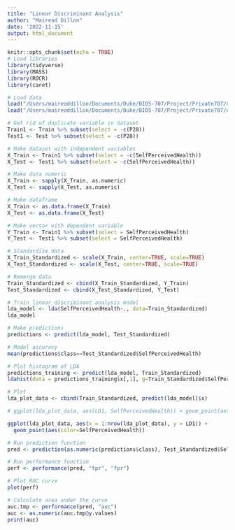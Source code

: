 ```yaml
---
title: "Linear Discriminant Analysis"
author: "Mairead Dillon"
date: '2022-11-15'
output: html_document
---
```


```r
knitr::opts_chunk$set(echo = TRUE)
# Load libraries
library(tidyverse)
library(MASS)
library(ROCR)
library(caret)

# Load data
load("/Users/maireaddillon/Documents/Duke/BIOS-707/Project/Private707/data/ModelDev_Train.RData")
load("/Users/maireaddillon/Documents/Duke/BIOS-707/Project/Private707/data/ModelDev_Test.RData")
```
   
   
```r
# Get rid of duplicate variable in dataset
Train1 <- Train %>% subset(select = -c(P28))
Test1 <- Test %>% subset(select = -c(P28))

# Make dataset with independent variables
X_Train <- Train1 %>% subset(select = -c(SelfPerceivedHealth))
X_Test <- Test1 %>% subset(select = -c(SelfPerceivedHealth))

# Make data numeric
X_Train <- sapply(X_Train, as.numeric)
X_Test <- sapply(X_Test, as.numeric)

# Make dataframe
X_Train <- as.data.frame(X_Train)
X_Test <- as.data.frame(X_Test)

# Make vector with dependent variable
Y_Train <- Train1 %>% subset(select = SelfPerceivedHealth)
Y_Test <- Test1 %>% subset(select = SelfPerceivedHealth)

# Standardize data
X_Train_Standardized <- scale(X_Train, center=TRUE, scale=TRUE)
X_Test_Standardized <- scale(X_Test, center=TRUE, scale=TRUE)

# Remerge data
Train_Standardized <- cbind(X_Train_Standardized, Y_Train)
Test_Standardized <- cbind(X_Test_Standardized, Y_Test)
```
   
    
```r
# Train linear discriminant analysis model
lda_model <- lda(SelfPerceivedHealth~., data=Train_Standardized)
lda_model

# Make predictions
predictions <- predict(lda_model, Test_Standardized)

# Model accuracy
mean(predictions$class==Test_Standardized$SelfPerceivedHealth)

# Plot histogram of LDA
predictions_training <- predict(lda_model, Train_Standardized)
ldahist(data = predictions_training$x[,1], g=Train_Standardized$SelfPerceivedHealth)

# Plot
lda_plot_data <- cbind(Train_Standardized, predict(lda_model)$x)

# ggplot(lda_plot_data, aes(LD1, SelfPerceivedHealth)) + geom_point(aes(color = SelfPerceivedHealth))

ggplot(lda_plot_data, aes(x = 1:nrow(lda_plot_data), y = LD1)) +
  geom_point(aes(color=SelfPerceivedHealth))
```
    
   
```r
# Run prediction function
pred <- prediction(as.numeric(predictions$class), Test_Standardized$SelfPerceivedHealth)

# Run performance function
perf <- performance(pred, "tpr", "fpr")

# Plot ROC curve
plot(perf)

# Calculate area under the curve
auc.tmp <- performance(pred, "auc")
auc <- as.numeric(auc.tmp@y.values)
print(auc)
```




